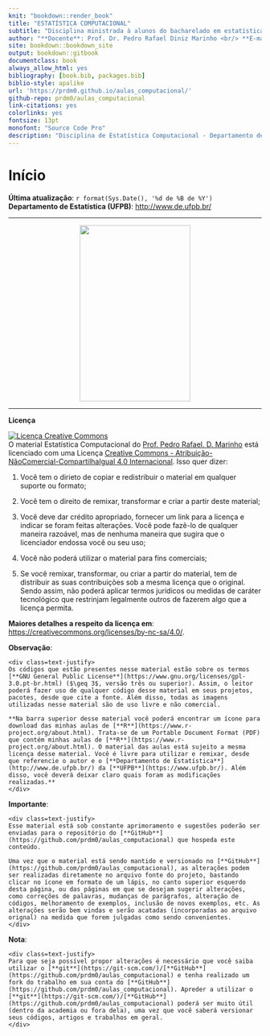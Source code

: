 ```yaml
--- 
knit: "bookdown::render_book"
title: "ESTATÍSTICA COMPUTACIONAL"
subtitle: "Disciplina ministrada à alunos do bacharelado em estatística da UFPB"
author: "**Docente**: Prof. Dr. Pedro Rafael Diniz Marinho <br/> **E-mail**: <pedro.rafael.marinho@gmail.com> / <pedro@de.ufpb.br>"
site: bookdown::bookdown_site
output: bookdown::gitbook
documentclass: book
always_allow_html: yes
bibliography: [book.bib, packages.bib]
biblio-style: apalike
url: 'https://prdm0.github.io/aulas_computacional/'
github-repo: prdm0/aulas_computacional
link-citations: yes
colorlinks: yes
fontsize: 13pt
monofont: "Source Code Pro"
description: "Disciplina de Estatística Computacional - Departamento de Estatística"
---
```



# Início {-}

**Última atualização**: `r format(Sys.Date(), '%d de %B de %Y')` <br/>
**Departamento de Estatística (UFPB)**: <http://www.de.ufpb.br/> 

---

<p align="center">
<img src="images/logo_livro.png" width="220" height="350"/>
</p>

---

**Licença**

<a rel="license" href="http://creativecommons.org/licenses/by-nc-sa/4.0/"><img alt="Licença Creative Commons" style="border-width:0" src="https://i.creativecommons.org/l/by-nc-sa/4.0/88x31.png" /></a><br />O material <span xmlns:dct="http://purl.org/dc/terms/" property="dct:title">Estatística Computacional</span> do <a xmlns:cc="http://creativecommons.org/ns#" href="https://prdm0.github.io/aulas_computacional/" property="cc:attributionName" rel="cc:attributionURL">Prof. Pedro Rafael. D. Marinho</a> está licenciado com uma Licença <a rel="license" href="http://creativecommons.org/licenses/by-nc-sa/4.0/">Creative Commons - Atribuição-NãoComercial-CompartilhaIgual 4.0 Internacional</a>. Isso quer dizer:

1. Você tem o dirieto de copiar e redistribuir o material em qualquer suporte ou formato;

2. Você tem o direito de remixar, transformar e criar a partir deste material;

3. Você deve dar crédito apropriado, fornecer um link para a licença e indicar se foram feitas alterações. Você pode fazê-lo de qualquer maneira razoável, mas de nenhuma maneira que sugira  que o licenciador endossa você ou seu uso;

4. Você não poderá utilizar o material para fins comerciais;

5. Se você remixar, transformar, ou criar a partir do material, tem de distribuir as suas contribuições sob a mesma licença que o original. Sendo assim, não poderá aplicar termos jurídicos ou medidas de caráter tecnológico que restrinjam legalmente outros de fazerem algo que a licença permita. 

**Maiores detalhes a respeito da licença em**: <https://creativecommons.org/licenses/by-nc-sa/4.0/>.

**Observação**:

```block2
<div class=text-justify>
Os códigos que estão presentes nesse material estão sobre os termos [**GNU General Public License**](https://www.gnu.org/licenses/gpl-3.0.pt-br.html) ($\geq 3$, versão três ou superior). Assim, o leitor poderá fazer uso de qualquer código desse material em seus projetos, pacotes, desde que cite a fonte. Além disso, todas as imagens utilizadas nesse material são de uso livre e não comercial.

**Na barra superior desse material você poderá encontrar um ícone para download das minhas aulas de [**R**](https://www.r-project.org/about.html). Trata-se de um Portable Document Format (PDF) que contém minhas aulas de [**R**](https://www.r-project.org/about.html). O material das aulas está sujeito a mesma licença desse material. Você é livre para utilizar e remixar, desde que referencie o autor e o [**Departamento de Estatística**](http://www.de.ufpb.br/) da [**UFPB**](https://www.ufpb.br/). Além disso, você deverá deixar claro quais foram as modificações realizadas.**
</div>
```

**Importante**:

```block2
<div class=text-justify>
Esse material está sob constante aprimoramento e sugestões poderão ser enviadas para o repositório do [**GitHub**](https://github.com/prdm0/aulas_computacional) que hospeda este conteúdo. 

Uma vez que o material está sendo mantido e versionado no [**GitHub**](https://github.com/prdm0/aulas_computacional), as alterações podem ser realizadas diretamente no arquivo fonte do projeto, bastando clicar no ícone em formato de um lápis, no canto superior esquerdo desta página, ou das páginas em que se desejam sugerir alterações, como correções de palavras, mudanças de parágrafos, alteração de códigos, melhoramento de exemplos, inclusão de novos exemplos, etc. As alterações serão bem vindas e serão acatadas (incorporadas ao arquivo orignal) na medida que forem julgadas como sendo convenientes.
</div>
```

**Nota**: 

```block2
<div class=text-justify>
Para que seja possível propor alterações é necessário que você saiba utilizar o [**git**](https://git-scm.com/)/[**GitHub**](https://github.com/prdm0/aulas_computacional) e tenha realizado um fork do trabalho em sua conta do [**GitHub**](https://github.com/prdm0/aulas_computacional). Apreder a utilizar o [**git**](https://git-scm.com/)/[**GitHub**](https://github.com/prdm0/aulas_computacional) poderá ser muito útil (dentro da academia ou fora dela), uma vez que você saberá versionar seus códigos, artigos e trabalhos em geral.
</div>
```